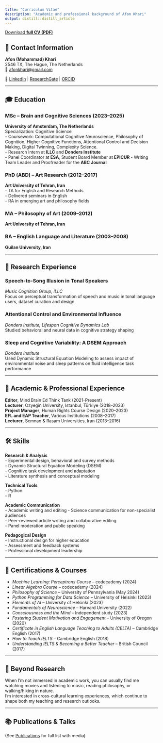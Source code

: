 ```yaml
---
title: "Curriculum Vitae"
description: "Academic and professional background of Afon Khari"
output: distill::distill_article
---
```


<a href="cv.pdf" target="_blank">Download **full CV (PDF)**</a>


## 📍 Contact Information

**Afon (Mohammad) Khari**  
2546 TX, The Hague, The Netherlands  
📧 [afonkhari@gmail.com](mailto:afonkhari@gmail.com)  
 
🔗 [LinkedIn](https://www.linkedin.com/in/afon-khari-92a430159) | [ResearchGate](https://www.researchgate.net/profile/Mohammad-Khari-2) | [ORCID](https://orcid.org/0000-0002-5767-0617)

---

## 🎓 Education

### MSc – Brain and Cognitive Sciences (2023–2025)  
**University of Amsterdam, The Netherlands**  
Specialization: Cognitive Science  
- Coursework: Computational Cognitive Neuroscience, Philosophy of Cognition, Higher Cognitive Functions, Attentional Control and Decision Making, Digital Twinning, Complexity Science.  
- Research Intern at **ILLC** and **Donders Institute**  
- Panel Coordinator at **ESA**, Student Board Member at **EPICUR**
- Writing Team Leader and Proofreader for the **ABC Journal**

### PhD (ABD) – Art Research (2012–2017)  
**Art University of Tehran, Iran**  
- TA for English and Research Methods  
- Delivered seminars in English  
- RA in emerging art and philosophy fields

### MA – Philosophy of Art (2009–2012)  
**Art University of Tehran, Iran**

### BA – English Language and Literature (2003–2008)  
**Guilan University, Iran**

---

## 🔬 Research Experience

### Speech-to-Song Illusion in Tonal Speakers  
*Music Cognition Group, ILLC*  
Focus on perceptual transformation of speech and music in tonal language users, dataset curation and design

### Attentional Control and Environmental Influence  
*Donders Institute, Lifespan Cognitive Dynamics Lab*  
Studied behavioral and neural data in cognitive strategy shaping

### Sleep and Cognitive Variability: A DSEM Approach  
*Donders Institute*  
Used Dynamic Structural Equation Modeling to assess impact of environmental noise and sleep patterns on fluid intelligence task performance

---

## 🧠 Academic & Professional Experience

**Editor**, Mind Brain Ed Think Tank (2021–Present)  
**Lecturer**, Ozyegin University, Istanbul, Türkiye (2018–2023)  
**Project Manager**, Human Rights Course Design (2020–2023)  
**EFL and EAP Teacher**, Various Institutions (2008–2017)  
**Lecturer**, Semnan & Rasam Universities, Iran (2013–2016)

---

## 🛠 Skills

**Research & Analysis**  
- Experimental design, behavioral and survey methods  
- Dynamic Structural Equation Modeling (DSEM)  
- Cognitive task development and adaptation  
- Literature synthesis and conceptual modeling

**Technical Tools**  
- Python   
- R  


**Academic Communication**  
- Academic writing and editing
- Science communication for non-specialist audiences  
- Peer-reviewed article writing and collaborative editing  
- Panel moderation and public speaking

**Pedagogical Design**  
- Instructional design for higher education  
- Assessment and feedback systems  
- Professional development leadership

---

## 📜 Certifications & Courses

- *Machine Learning: Perceptrons Course* – codecademy (2024)
- *Linear Algebra Course* – codecademy (2024)
- *Philosophy of Science* – University of Pennsylvania (May 2024)  
- *Python Programming for Data Science* – University of Helsinki (2023)  
- *Elements of AI* – University of Helsinki (2023)  
- *Fundamentals of Neuroscience* – Harvard University (2022)  
- *Consciousness and the Mind* – Independent study (2023)  
- *Fostering Student Motivation and Engagement* – University of Oregon (2020)  
- *Certificate in English Language Teaching to Adults (CELTA)* – Cambridge English (2017)  
- *How to Teach IELTS* – Cambridge English (2018)  
- *Understanding IELTS* & *Becoming a Better Teacher* – British Council (2017)

---

## 🎵 Beyond Research

When I’m not immersed in academic work, you can usually find me watching movies and listening to music, reading philosophy, or walking/hiking in nature.  
I’m interested in cross-cultural learning experiences, which continue to shape both my teaching and research outlooks.

---

## 📚 Publications & Talks  
(See [Publications](publications.html) for full list with media)



